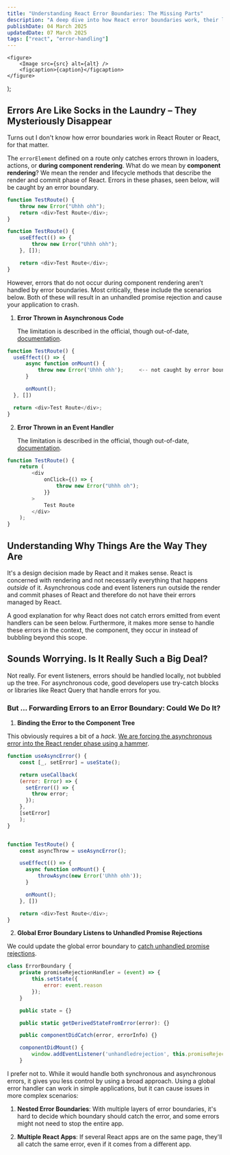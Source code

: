 ```yaml
---
title: "Understanding React Error Boundaries: The Missing Parts"
description: "A deep dive into how React error boundaries work, their limitations with async code and event handlers, and practical solutions for error handling."
publishDate: 04 March 2025
updatedDate: 07 March 2025
tags: ["react", "error-handling"]
---
```



	<figure>
		<Image src={src} alt={alt} />
		<figcaption>{caption}</figcaption>
	</figure>
);

## Errors Are Like Socks in the Laundry – They Mysteriously Disappear

Turns out I don't know how error boundaries work in React Router or React, for that matter.

The `errorElement` defined on a route only catches errors thrown in loaders, actions, or **during component rendering**. What do we mean by **component rendering**? We mean the render and lifecycle methods that describe the render and commit phase of React. Errors in these phases, seen below, will be caught by an error boundary.

```javascript
function TestRoute() {
	throw new Error("Uhhh ohh");
	return <div>Test Route</div>;
}
```

```javascript
function TestRoute() {
	useEffect(() => {
		throw new Error("Uhhh ohh");
	}, []);

	return <div>Test Route</div>;
}
```

However, errors that do not occur during component rendering aren't handled by error boundaries. Most critically, these include the scenarios below. Both of these will result in an unhandled promise rejection and cause your application to crash.

1. **Error Thrown in Asynchronous Code**

   The limitation is described in the official, though out-of-date, [documentation](https://legacy.reactjs.org/docs/error-boundaries.html#how-about-event-handlers).

```javascript
function TestRoute() {
  useEffect(() => {
	  async function onMount() {
		  throw new Error('Uhhh ohh');     <-- not caught by error boundary
	  }

	  onMount();
  }, [])

  return <div>Test Route</div>;
}
```

2. **Error Thrown in an Event Handler**

   The limitation is described in the official, though out-of-date, [documentation](https://legacy.reactjs.org/docs/error-boundaries.html#how-about-event-handlers).

```javascript
function TestRoute() {
	return (
		<div
			onClick={() => {
				throw new Error("Uhhh oh");
			}}
		>
			Test Route
		</div>
	);
}
```

## Understanding Why Things Are the Way They Are

It's a design decision made by React and it makes sense. React is concerned with rendering and not necessarily everything that happens _outside_ of it. Asynchronous code and event listeners run outside the render and commit phases of React and therefore do not have their errors managed by React.

A good explanation for why React does not catch errors emitted from event handlers can be seen below. Furthermore, it makes more sense to handle these errors in the context, the component, they occur in instead of bubbling beyond this scope.

<CaptionedImage
	src={designDecision}
	alt="Design decision explanation from React team"
	caption="Why are Error Boundaries not triggered for event handlers (Source: github.com/facebook/react/issues/11409#issuecomment-340859253)"
/>

## Sounds Worrying. Is It Really Such a Big Deal?

Not really. For event listeners, errors should be handled locally, not bubbled up the tree. For asynchronous code, good developers use try-catch blocks or libraries like React Query that handle errors for you.

### But ... Forwarding Errors to an Error Boundary: Could We Do It?

1. **Binding the Error to the Component Tree**

<CaptionedImage
	src={workaround}
	alt="Workaround for handling async errors in React components"
	caption="Why are Error Boundaries not triggered for event handlers (Source: github.com/facebook/react/issues/11409#issuecomment-783309449)"
/>

This obviously requires a bit of a _hack_. [We are forcing the asynchronous error into the React render phase using a hammer](https://medium.com/trabe/catching-asynchronous-errors-in-react-using-error-boundaries-5e8a5fd7b971).

```javascript
function useAsyncError() {
	const [_, setError] = useState();

	return useCallback(
	(error: Error) => {
	  setError(() => {
		throw error;
	  });
	},
	[setError]
	);
}


function TestRoute() {
	const asyncThrow = useAsyncError();

	useEffect(() => {
	  async function onMount() {
		  throwAsync(new Error('Uhhh ohh'));
	  }

	  onMount();
	}, [])

	return <div>Test Route</div>;
}
```

2. **Global Error Boundary Listens to Unhandled Promise Rejections**

We could update the global error boundary to [catch unhandled promise rejections](https://eddiewould.com/2021/28/28/handling-rejected-promises-error-boundary-react/).

```javascript
class ErrorBoundary {
    private promiseRejectionHandler = (event) => {
        this.setState({
            error: event.reason
        });
    }

    public state = {}

    public static getDerivedStateFromError(error): {}

    public componentDidCatch(error, errorInfo) {}

    componentDidMount() {
        window.addEventListener('unhandledrejection', this.promiseRejectionHandler)
    }
```

I prefer not to. While it would handle both synchronous and asynchronous errors, it gives you less control by using a broad approach. Using a global error handler can work in simple applications, but it can cause issues in more complex scenarios:

1. **Nested Error Boundaries**: With multiple layers of error boundaries, it's hard to decide which boundary should catch the error, and some errors might not need to stop the entire app.

2. **Multiple React Apps**: If several React apps are on the same page, they'll all catch the same error, even if it comes from a different app.
